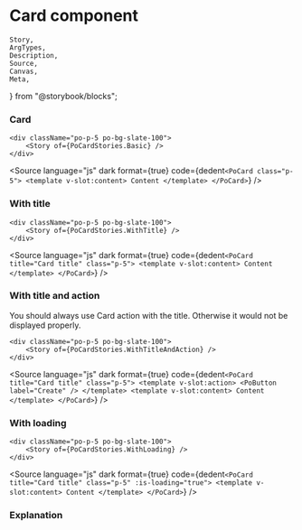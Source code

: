 # Card component

	Story,
	ArgTypes,
	Description,
	Source,
	Canvas,
	Meta,
} from "@storybook/blocks";



<Meta of={PoCardStories} />

### Card

    <div className="po-p-5 po-bg-slate-100">
    	<Story of={PoCardStories.Basic} />
    </div>

<Source
	language="js"
	dark
	format={true}
	code={dedent`
    <PoCard class="p-5">
        <template v-slot:content>
        Content
        </template>
    </PoCard>
  `}
/>

### With title

    <div className="po-p-5 po-bg-slate-100">
    	<Story of={PoCardStories.WithTitle} />
    </div>

<Source
	language="js"
	dark
	format={true}
	code={dedent`
    <PoCard title="Card title" class="p-5">
        <template v-slot:content>
        Content
        </template>
    </PoCard>
  `}
/>

### With title and action

You should always use Card action with the title. Otherwise it would not be displayed properly.

    <div className="po-p-5 po-bg-slate-100">
    	<Story of={PoCardStories.WithTitleAndAction} />
    </div>

<Source
	language="js"
	dark
	format={true}
	code={dedent`
    <PoCard title="Card title" class="p-5">
        <template v-slot:action>
          <PoButton label="Create" />
        </template>
        <template v-slot:content>
        Content
        </template>
    </PoCard>
  `}
/>

### With loading

    <div className="po-p-5 po-bg-slate-100">
    	<Story of={PoCardStories.WithLoading} />
    </div>

<Source
	language="js"
	dark
	format={true}
	code={dedent`
    <PoCard title="Card title" class="p-5" :is-loading="true">
        <template v-slot:content>
        Content
        </template>
    </PoCard>
  `}
/>

### Explanation

<ArgTypes of={PoCardStories} />
